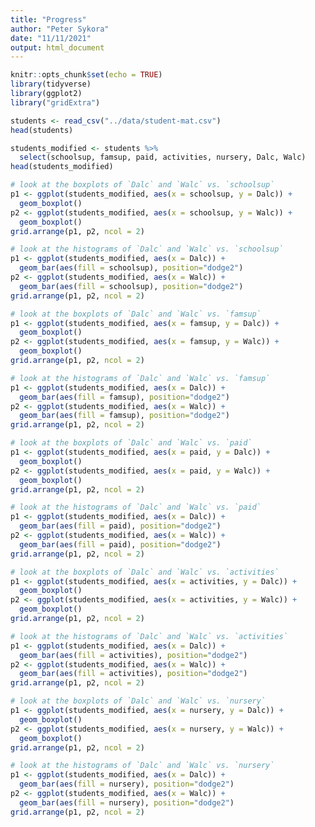 ```yaml
---
title: "Progress"
author: "Peter Sykora"
date: "11/11/2021"
output: html_document
---
```


```r
knitr::opts_chunk$set(echo = TRUE)
library(tidyverse)
library(ggplot2)
library("gridExtra")   
```

```r

students <- read_csv("../data/student-mat.csv")
head(students)

```

```r

students_modified <- students %>%
  select(schoolsup, famsup, paid, activities, nursery, Dalc, Walc)
head(students_modified)

```

```r

# look at the boxplots of `Dalc` and `Walc` vs. `schoolsup`
p1 <- ggplot(students_modified, aes(x = schoolsup, y = Dalc)) +
  geom_boxplot()
p2 <- ggplot(students_modified, aes(x = schoolsup, y = Walc)) +
  geom_boxplot()
grid.arrange(p1, p2, ncol = 2)

```

```r

# look at the histograms of `Dalc` and `Walc` vs. `schoolsup`
p1 <- ggplot(students_modified, aes(x = Dalc)) +
  geom_bar(aes(fill = schoolsup), position="dodge2")
p2 <- ggplot(students_modified, aes(x = Walc)) +
  geom_bar(aes(fill = schoolsup), position="dodge2")
grid.arrange(p1, p2, ncol = 2)


```

```r

# look at the boxplots of `Dalc` and `Walc` vs. `famsup`
p1 <- ggplot(students_modified, aes(x = famsup, y = Dalc)) +
  geom_boxplot()
p2 <- ggplot(students_modified, aes(x = famsup, y = Walc)) +
  geom_boxplot()
grid.arrange(p1, p2, ncol = 2)

```

```r

# look at the histograms of `Dalc` and `Walc` vs. `famsup`
p1 <- ggplot(students_modified, aes(x = Dalc)) +
  geom_bar(aes(fill = famsup), position="dodge2")
p2 <- ggplot(students_modified, aes(x = Walc)) +
  geom_bar(aes(fill = famsup), position="dodge2")
grid.arrange(p1, p2, ncol = 2)

```


```r

# look at the boxplots of `Dalc` and `Walc` vs. `paid`
p1 <- ggplot(students_modified, aes(x = paid, y = Dalc)) +
  geom_boxplot()
p2 <- ggplot(students_modified, aes(x = paid, y = Walc)) +
  geom_boxplot()
grid.arrange(p1, p2, ncol = 2)

```

```r

# look at the histograms of `Dalc` and `Walc` vs. `paid`
p1 <- ggplot(students_modified, aes(x = Dalc)) +
  geom_bar(aes(fill = paid), position="dodge2")
p2 <- ggplot(students_modified, aes(x = Walc)) +
  geom_bar(aes(fill = paid), position="dodge2")
grid.arrange(p1, p2, ncol = 2)

```


```r

# look at the boxplots of `Dalc` and `Walc` vs. `activities`
p1 <- ggplot(students_modified, aes(x = activities, y = Dalc)) +
  geom_boxplot()
p2 <- ggplot(students_modified, aes(x = activities, y = Walc)) +
  geom_boxplot()
grid.arrange(p1, p2, ncol = 2)

```

```r

# look at the histograms of `Dalc` and `Walc` vs. `activities`
p1 <- ggplot(students_modified, aes(x = Dalc)) +
  geom_bar(aes(fill = activities), position="dodge2")
p2 <- ggplot(students_modified, aes(x = Walc)) +
  geom_bar(aes(fill = activities), position="dodge2")
grid.arrange(p1, p2, ncol = 2)

```


```r

# look at the boxplots of `Dalc` and `Walc` vs. `nursery`
p1 <- ggplot(students_modified, aes(x = nursery, y = Dalc)) +
  geom_boxplot()
p2 <- ggplot(students_modified, aes(x = nursery, y = Walc)) +
  geom_boxplot()
grid.arrange(p1, p2, ncol = 2)

```

```r

# look at the histograms of `Dalc` and `Walc` vs. `nursery`
p1 <- ggplot(students_modified, aes(x = Dalc)) +
  geom_bar(aes(fill = nursery), position="dodge2")
p2 <- ggplot(students_modified, aes(x = Walc)) +
  geom_bar(aes(fill = nursery), position="dodge2")
grid.arrange(p1, p2, ncol = 2)

```


